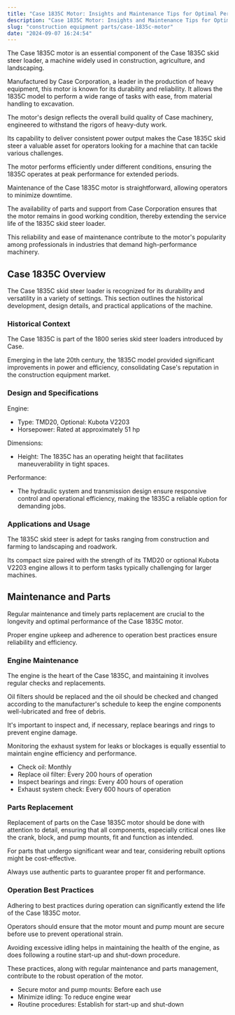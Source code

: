 ```yaml
---
title: "Case 1835C Motor: Insights and Maintenance Tips for Optimal Performance"
description: "Case 1835C Motor: Insights and Maintenance Tips for Optimal Performance"
slug: "construction equipment parts/case-1835c-motor"
date: "2024-09-07 16:24:54"
---
```


The Case 1835C motor is an essential component of the Case 1835C skid steer loader, a machine widely used in construction, agriculture, and landscaping. 


Manufactured by Case Corporation, a leader in the production of heavy equipment, this motor is known for its durability and reliability. It allows the 1835C model to perform a wide range of tasks with ease, from material handling to excavation.





The motor's design reflects the overall build quality of Case machinery, engineered to withstand the rigors of heavy-duty work. 


Its capability to deliver consistent power output makes the Case 1835C skid steer a valuable asset for operators looking for a machine that can tackle various challenges. 


The motor performs efficiently under different conditions, ensuring the 1835C operates at peak performance for extended periods.


Maintenance of the Case 1835C motor is straightforward, allowing operators to minimize downtime. 


The availability of parts and support from Case Corporation ensures that the motor remains in good working condition, thereby extending the service life of the 1835C skid steer loader. 


This reliability and ease of maintenance contribute to the motor's popularity among professionals in industries that demand high-performance machinery.



## Case 1835C Overview



The Case 1835C skid steer loader is recognized for its durability and versatility in a variety of settings. This section outlines the historical development, design details, and practical applications of the machine.


### Historical Context


The Case 1835C is part of the 1800 series skid steer loaders introduced by Case. 


Emerging in the late 20th century, the 1835C model provided significant improvements in power and efficiency, consolidating Case's reputation in the construction equipment market.


### Design and Specifications


Engine:


- Type: TMD20, Optional: Kubota V2203
- Horsepower: Rated at approximately 51 hp


Dimensions:


- Height: The 1835C has an operating height that facilitates maneuverability in tight spaces.


Performance:


- The hydraulic system and transmission design ensure responsive control and operational efficiency, making the 1835C a reliable option for demanding jobs.


### Applications and Usage


The 1835C skid steer is adept for tasks ranging from construction and farming to landscaping and roadwork. 


Its compact size paired with the strength of its TMD20 or optional Kubota V2203 engine allows it to perform tasks typically challenging for larger machines.



## Maintenance and Parts



Regular maintenance and timely parts replacement are crucial to the longevity and optimal performance of the Case 1835C motor. 


Proper engine upkeep and adherence to operation best practices ensure reliability and efficiency.


### Engine Maintenance


The engine is the heart of the Case 1835C, and maintaining it involves regular checks and replacements. 


Oil filters should be replaced and the oil should be checked and changed according to the manufacturer's schedule to keep the engine components well-lubricated and free of debris. 


It's important to inspect and, if necessary, replace bearings and rings to prevent engine damage. 


Monitoring the exhaust system for leaks or blockages is equally essential to maintain engine efficiency and performance.


- Check oil: Monthly
- Replace oil filter: Every 200 hours of operation
- Inspect bearings and rings: Every 400 hours of operation
- Exhaust system check: Every 600 hours of operation


### Parts Replacement


Replacement of parts on the Case 1835C motor should be done with attention to detail, ensuring that all components, especially critical ones like the crank, block, and pump mounts, fit and function as intended. 


For parts that undergo significant wear and tear, considering rebuilt options might be cost-effective. 


Always use authentic parts to guarantee proper fit and performance.



### Operation Best Practices


Adhering to best practices during operation can significantly extend the life of the Case 1835C motor. 


Operators should ensure that the motor mount and pump mount are secure before use to prevent operational strain. 


Avoiding excessive idling helps in maintaining the health of the engine, as does following a routine start-up and shut-down procedure. 


These practices, along with regular maintenance and parts management, contribute to the robust operation of the motor.


- Secure motor and pump mounts: Before each use
- Minimize idling: To reduce engine wear
- Routine procedures: Establish for start-up and shut-down
